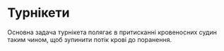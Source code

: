 # Турнікети

Основна задача турнікета полягає в притисканні кровеносних судин
таким чином, щоб зупинити потік крові до поранення.
